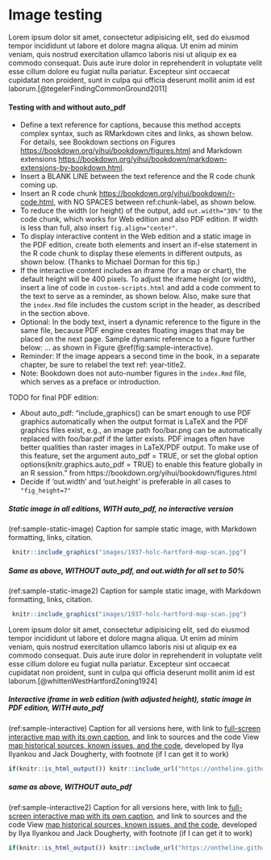 # Image testing  {#Image}

Lorem ipsum dolor sit amet, consectetur adipisicing elit, sed do eiusmod tempor incididunt ut labore et dolore magna aliqua. Ut enim ad minim veniam, quis nostrud exercitation ullamco laboris nisi ut aliquip ex ea commodo consequat. Duis aute irure dolor in reprehenderit in voluptate velit esse cillum dolore eu fugiat nulla pariatur. Excepteur sint occaecat cupidatat non proident, sunt in culpa qui officia deserunt mollit anim id est laborum.[@tegelerFindingCommonGround2011]

#### Testing with and without auto_pdf{-}

- Define a text reference for captions, because this method accepts complex syntax, such as RMarkdown cites and links, as shown below. For details, see Bookdown sections on Figures <https://bookdown.org/yihui/bookdown/figures.html> and Markdown extensions <https://bookdown.org/yihui/bookdown/markdown-extensions-by-bookdown.html>.
- Insert a BLANK LINE between the text reference and the R code chunk coming up.
- Insert an R code chunk <https://bookdown.org/yihui/bookdown/r-code.html>, with NO SPACES between ref:chunk-label, as shown below.
- To reduce the width (or height) of the output, add `out.width="30%"` to the code chunk, which works for Web edition and also PDF edition. If width is less than full, also insert `fig.align="center"`.
- To display interactive content in the Web edition and a static image in the PDF edition, create both elements and insert an if-else statement in the R code chunk to display these elements in different outputs, as shown below. (Thanks to Michael Dorman for this tip.)
- If the interactive content includes an iframe (for a map or chart), the default height will be 400 pixels. To adjust the iframe height (or width), insert a line of code in `custom-scripts.html` and add a code comment to the text to serve as a reminder, as shown below. Also, make sure that the `index.Rmd` file includes the custom script in the header, as described in the section above.
- Optional: In the body text, insert a dynamic reference to the figure in the same file, because PDF engine creates floating images that may be placed on the next page. Sample dynamic reference to a figure further below: ... as shown in Figure \@ref(fig:sample-interactive).
- Reminder: If the image appears a second time in the book, in a separate chapter, be sure to relabel the text ref: year-title2.
- Note: Bookdown does not auto-number figures in the `index.Rmd` file, which serves as a preface or introduction.

TODO for final PDF edition:

- About auto_pdf: "include_graphics() can be smart enough to use PDF graphics automatically when the output format is LaTeX and the PDF graphics files exist, e.g., an image path foo/bar.png can be automatically replaced with foo/bar.pdf if the latter exists. PDF images often have better qualities than raster images in LaTeX/PDF output. To make use of this feature, set the argument auto_pdf = TRUE, or set the global option options(knitr.graphics.auto_pdf = TRUE) to enable this feature globally in an R session." from https://bookdown.org/yihui/bookdown/figures.html
- Decide if 'out.width' and 'out.height' is preferable in all cases to `"fig_height=7"`

##### Static image in all editions, WITH auto_pdf, no interactive version{-}
(ref:sample-static-image) Caption for sample static image, with Markdown formatting, links, citation.

```r
 knitr::include_graphics("images/1937-holc-hartford-map-scan.jpg")
```

##### Same as above, WITHOUT auto_pdf, and out.width for all set to 50%{-}
(ref:sample-static-image2) Caption for sample static image, with Markdown formatting, links, citation.

```r
 knitr::include_graphics("images/1937-holc-hartford-map-scan.jpg")
```

Lorem ipsum dolor sit amet, consectetur adipisicing elit, sed do eiusmod tempor incididunt ut labore et dolore magna aliqua. Ut enim ad minim veniam, quis nostrud exercitation ullamco laboris nisi ut aliquip ex ea commodo consequat. Duis aute irure dolor in reprehenderit in voluptate velit esse cillum dolore eu fugiat nulla pariatur. Excepteur sint occaecat cupidatat non proident, sunt in culpa qui officia deserunt mollit anim id est laborum.[@whittenWestHartfordZoning1924]

##### Interactive iframe in web edition (with adjusted height), static image in PDF edition, WITH auto_pdf{-}
(ref:sample-interactive) Caption for all versions here, with link to [full-screen interactive map with its own caption](https://ontheline.github.io/otl-redlining/index-caption.html), and link to sources and the code  View [map historical sources, known issues, and the code](https://github.com/ontheline/otl-redlining/), developed by Ilya Ilyankou and Jack Dougherty, with footnote (if I can get it to work)

<!-- set iframe 600px height 100% width in custom-scripts.html -->
```r
if(knitr::is_html_output()) knitr::include_url("https://ontheline.github.io/otl-redlining/") else knitr::include_graphics("images/1937-otl-redlining.png")
```

##### same as above, WITHOUT auto_pdf{-}
(ref:sample-interactive2) Caption for all versions here, with link to [full-screen interactive map with its own caption](https://ontheline.github.io/otl-redlining/index-caption.html), and link to sources and the code  View [map historical sources, known issues, and the code](https://github.com/ontheline/otl-redlining/), developed by Ilya Ilyankou and Jack Dougherty, with footnote (if I can get it to work)

<!-- set iframe 600px height 100% width in custom-scripts.html -->
```r
if(knitr::is_html_output()) knitr::include_url("https://ontheline.github.io/otl-redlining/") else knitr::include_graphics("images/1937-otl-redlining.png")
```
